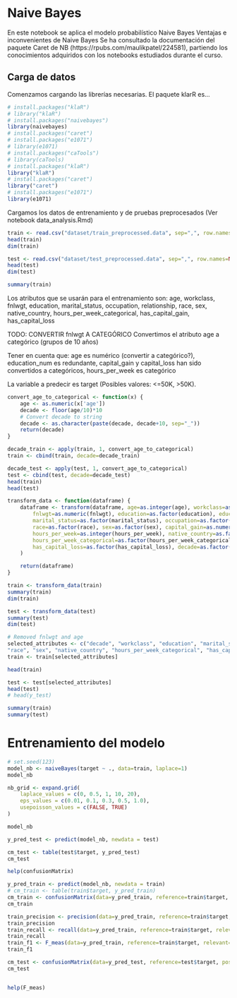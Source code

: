 # Naive Bayes
En este notebook se aplica el modelo probabilístico Naive Bayes
Ventajas e inconvenientes de Naive Bayes
Se ha consultado la documentación del paquete Caret de NB (https://rpubs.com/maulikpatel/224581), partiendo los conocimientos adquiridos con los notebooks estudiados durante el curso.

## Carga de datos
Comenzamos cargando las librerías necesarias.
El paquete klarR es...

```r
# install.packages("klaR")
# library("klaR")
# install.packages("naivebayes")
library(naivebayes)
# install.packages("caret")
# install.packages("e1071")
# library(e1071)
# install.packages("caTools")
# library(caTools)
# install.packages("klaR")
library("klaR")
# install.packages("caret")
library("caret")
# install.packages("e1071")
library(e1071)
```

Cargamos los datos de entrenamiento y de pruebas preprocesados (Ver notebook data_analysis.Rmd)
```r
train <- read.csv("dataset/train_preprocessed.data", sep=",", row.names=NULL, header=TRUE)
head(train)
dim(train)

test <- read.csv("dataset/test_preprocessed.data", sep=",", row.names=NULL, header=TRUE)
head(test)
dim(test)
```

```r
summary(train)
```

Los atributos que se usarán para el entrenamiento son:
age, workclass, fnlwgt, education, marital_status, occupation, relationship, race, 
sex, native_country, hours_per_week_categorical, has_capital_gain, has_capital_loss

TODO: CONVERTIR fnlwgt A CATEGÓRICO
Convertimos el atributo age a categórico (grupos de 10 años)

Tener en cuenta que: age es numérico (convertir a categórico?), education_num es redundante, 
capital_gain y capital_loss han sido convertidos a categóricos, hours_per_week es categórico

La variable a predecir es target (Posibles valores: <=50K, >50K).

```r
convert_age_to_categorical <- function(x) {
    age <- as.numeric(x['age'])
    decade <- floor(age/10)*10
    # Convert decade to string
    decade <- as.character(paste(decade, decade+10, sep="_"))
    return(decade)
}	
```	

```r
decade_train <- apply(train, 1, convert_age_to_categorical)
train <- cbind(train, decade=decade_train)

decade_test <- apply(test, 1, convert_age_to_categorical)
test <- cbind(test, decade=decade_test)
head(train)
head(test)
```

```r
transform_data <- function(dataframe) {
    dataframe <- transform(dataframe, age=as.integer(age), workclass=as.factor(workclass),
        fnlwgt=as.numeric(fnlwgt), education=as.factor(education), education_num=as.integer(education_num),
        marital_status=as.factor(marital_status), occupation=as.factor(occupation), relationship=as.factor(relationship),
        race=as.factor(race), sex=as.factor(sex), capital_gain=as.numeric(capital_gain), capital_loss=as.numeric(capital_loss),
        hours_per_week=as.integer(hours_per_week), native_country=as.factor(native_country), target=as.factor(target),
        hours_per_week_categorical=as.factor(hours_per_week_categorical),has_capital_gain=as.factor(has_capital_gain),
        has_capital_loss=as.factor(has_capital_loss), decade=as.factor(decade)
    )

    return(dataframe)
}
```

```r
train <- transform_data(train)
summary(train)	
dim(train)

test <- transform_data(test)
summary(test)
dim(test)
```

```r
# Removed fnlwgt and age
selected_attributes <- c("decade", "workclass", "education", "marital_status", "occupation", "relationship", 
"race", "sex", "native_country", "hours_per_week_categorical", "has_capital_gain", "has_capital_loss", "target")
train <- train[selected_attributes]

head(train)	
```	

```r
test <- test[selected_attributes]
head(test)
# head(y_test)
```	


```r
summary(train)	
summary(test)
```


# Entrenamiento del modelo
```r
# set.seed(123)
model_nb <- naiveBayes(target ~ ., data=train, laplace=1)
model_nb
```	

```r

nb_grid <- expand.grid(
    laplace_values = c(0, 0.5, 1, 10, 20),
    eps_values = c(0.01, 0.1, 0.3, 0.5, 1.0),
    usepoisson_values = c(FALSE, TRUE)
)

```

```r
model_nb	
```	

```r
y_pred_test <- predict(model_nb, newdata = test)	
```	

```r
cm_test <- table(test$target, y_pred_test)
cm_test
```

```r
help(confusionMatrix)
```
```r
y_pred_train <- predict(model_nb, newdata = train)	
# cm_train <- table(train$target, y_pred_train)
cm_train <- confusionMatrix(data=y_pred_train, reference=train$target, positive=">50K", mode = "prec_recall")
cm_train

train_precision <- precision(data=y_pred_train, reference=train$target, relevant=">50K")
train_precision
train_recall <- recall(data=y_pred_train, reference=train$target, relevant=">50K")
train_recall
train_f1 <- F_meas(data=y_pred_train, reference=train$target, relevant=">50K")
train_f1
```	

```r
cm_test <- confusionMatrix(data=y_pred_test, reference=test$target, positive=">50K", mode = "prec_recall")
cm_test
```	
```r

```

```r
help(F_meas)
```
